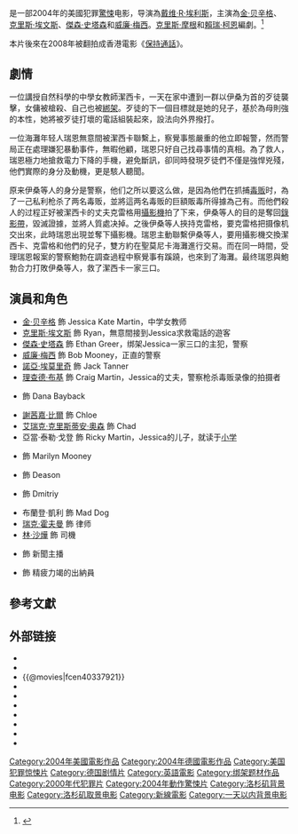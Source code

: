 {{NoteTA
|T=zh-cn:一线声机;zh-tw:玩命手機;zh-hk:駁命來電;
|G1=Show
|G2=Movie
}}
{{Infobox film
| name           = 一线声机
| original_name  = ''{{lang|en|Cellular}}''
| image          = Cellular poster.JPG
| caption        = 英文版電影海報
| cn_name        = 一线声机
| tw_name        = 玩命手機
| hk_name        = 駁命來電
| director       = [[戴维·R·埃利斯|戴维·R·埃利斯]]
| producer       = [[狄恩·戴夫林|狄恩·戴夫林]]<br />Lauren Lloyd
| screenplay     = [[克里斯·摩根_(编剧)|克里斯·摩根]]
| story          = [[賴瑞·柯恩|賴瑞·柯恩]]
| starring       = [[金·贝辛格|金·贝辛格]]<br />[[克里斯·埃文斯|克里斯·埃文斯]]<br />[[傑森·史塔森|傑森·史塔森]]<br />[[艾瑞克·克里斯蒂安·奧森|艾瑞克·克里斯蒂安·奧森]]<br />[[諾亞·埃莫里奇|諾亞·埃莫里奇]]<br />[[威廉·梅西|威廉·梅西]]
| music          = {{link-en|約翰·奧特蒙|John Ottman}}
| cinematography = Gary Capo
| editing        = Eric Sears
| studio         = {{link-en|Electric Entertainment|Electric Entertainment}}
| distributor    = [[新线影业|新线影业]]
| released       = 2004年9月10日
| runtime        = 94分钟
| country        = [[美国电影|美国]]<br />[[德国电影|德国]]
| language       = 英语
| budget         = $25,000,000（估计）
| gross          = $56,422,687<ref name="BOM">{{cite web|url=http://boxofficemojo.com/movies/?id=cellular.htmlanguage=en|title=一线声机票房|publisher=[[Box_Office_Mojo|Box Office Mojo]]|accessdate=2009-09-18|archive-date=2016-03-05|archive-url=https://web.archive.org/web/20160305010849/http://www.boxofficemojo.com/movies/?id=cellular.htmlanguage=en|dead-url=no}}</ref>
}}

{{作品名稱|name=''Cellular''|hk=駁命來電|tw=玩命手機|cn=一线声机}}是一部2004年的美國犯罪[[驚悚|驚悚]]电影，导演為[[戴维·R·埃利斯|戴维·R·埃利斯]]，主演為[[金·贝辛格|金·贝辛格]]、[[克里斯·埃文斯|克里斯·埃文斯]]、[[傑森·史塔森|傑森·史塔森]]和[[威廉·梅西|威廉·梅西]]。[[克里斯·摩根_(编剧)|克里斯·摩根]]和[[賴瑞·柯恩|賴瑞·柯恩]]編劇。<ref>{{Cite web |url = https://www.rogerebert.com/reviews/cellular-2004 |title = Cellular |author = Roger Ebert |date = 2004-09-10 |publisher = rogerebert.com |language = en |accessdate = 2019-04-04 |archive-date = 2019-09-03 |archive-url = https://web.archive.org/web/20190903230511/https://www.rogerebert.com/reviews/cellular-2004 |dead-url = no }}</ref>

本片後來在2008年被翻拍成香港電影《[[保持通話|保持通話]]》。

== 劇情 ==
一位講授自然科學的中學女教師潔西卡，一天在家中遭到一群以伊桑为首的歹徒襲擊，女傭被槍殺、自己也被[[綁架|綁架]]。歹徒的下一個目標就是她的兒子，基於為母則強的本性，她將被歹徒打壞的電話組裝起來，設法向外界撥打。

一位海灘年轻人瑞恩無意間被潔西卡聯繫上，察覺事態嚴重的他立即報警，然而警局正在處理嫌犯暴動事件，無暇他顧，瑞恩只好自己找尋事情的真相。為了救人，瑞恩極力地搶救電力下降的手機，避免斷訊，卻同時發現歹徒們不僅是強悍兇殘，他們實際的身分及動機，更是駭人聽聞。

原来伊桑等人的身分是警察，他们之所以要这么做，是因為他們在抓捕[[毒贩|毒贩]]时，為了一己私利枪杀了两名毒贩，並將這两名毒贩的巨額販毒所得據為己有。而他們殺人的过程正好被潔西卡的丈夫克雷格用[[攝影機|攝影機]]拍了下来，伊桑等人的目的是奪回[[錄影帶|錄影帶]]，毀滅證據，並將人質處决掉。之後伊桑等人挾持克雷格，要克雷格把摄像机交出來，此時瑞恩出現並奪下攝影機。瑞恩主動聯繫伊桑等人，要用攝影機交換潔西卡、克雷格和他們的兒子，雙方約在聖莫尼卡海灘進行交易。而在同一時間，受理瑞恩報案的警察鮑勃在調查過程中察覺事有蹊蹺，也來到了海灘。最终瑞恩與鮑勃合力打敗伊桑等人，救了潔西卡一家三口。

== 演員和角色 ==
* [[金·贝辛格|金·贝辛格]] 飾 Jessica Kate Martin，中学女教师
* [[克里斯·埃文斯|克里斯·埃文斯]] 飾 Ryan，無意間接到Jessica求救電話的遊客
* [[傑森·史塔森|傑森·史塔森]] 飾 Ethan Greer，绑架Jessica一家三口的主犯，警察
* [[威廉·梅西|威廉·梅西]] 飾 Bob Mooney，正直的警察
* [[諾亞·埃莫里奇|諾亞·埃莫里奇]] 飾 Jack Tanner
* [[理查德·布基|理查德·布基]] 飾 Craig Martin，Jessica的丈夫，警察枪杀毒贩录像的拍摄者
* {{link-en|瓦萊麗·克魯茲|Valerie Cruz}} 飾 Dana Bayback
* [[謝茜嘉·比爾|謝茜嘉·比爾]] 飾 Chloe
* [[艾瑞克·克里斯蒂安·奧森|艾瑞克·克里斯蒂安·奧森]] 飾 Chad
* 亞當·泰勒·戈登 飾 Ricky Martin，Jessica的儿子，就读于[[小学|小学]]
* {{link-en|卡洛琳·亞倫|Caroline Aaron}} 飾 Marilyn Mooney
* {{link-en|馬特·麥科姆|Matt McColm}} 飾 Deason
* {{link-en|艾瑞克·艾特巴里|Eric Etebari}} 飾 Dmitriy
* 布蘭登·凱利 飾 Mad Dog
* [[瑞克·霍夫曼|瑞克·霍夫曼]] 飾 律师
* [[林·沙燁|林·沙燁]] 飾 司機
* {{link-en|蘿倫·桑契斯|Lauren Sánchez}} 飾 新聞主播
* {{link-en|雪莉·榭佛|Sherri Shepherd}} 飾 精疲力竭的出納員

== 參考文獻 ==
{{Reflist}}

== 外部链接 ==
* {{Official|http://web.archive.org/web/20071107151058/http://www.cellularthemovie.com/}}
*{{Yahoomovie id|917}}
*{{@movies|fcen40337921}}
*{{douban}}
*{{Mtime|17042}}
*{{Amg movie|289158}}
*{{rotten-tomatoes|cellular}}
*{{imdb title|0337921}}
*{{mojo title|cellular}}
*{{metacritic film|cellular}}

{{DEFAULTSORT:Cellular}}
[[Category:2004年美國電影作品|Category:2004年美國電影作品]]
[[Category:2004年德國電影作品|Category:2004年德國電影作品]]
[[Category:美国犯罪惊悚片|Category:美国犯罪惊悚片]]
[[Category:德国剧情片|Category:德国剧情片]]
[[Category:英語電影|Category:英語電影]]
[[Category:绑架题材作品|Category:绑架题材作品]]
[[Category:2000年代犯罪片|Category:2000年代犯罪片]]
[[Category:2004年動作驚悚片|Category:2004年動作驚悚片]]
[[Category:洛杉矶背景电影|Category:洛杉矶背景电影]]
[[Category:洛杉矶取景电影|Category:洛杉矶取景电影]]
[[Category:新線電影|Category:新線電影]]
[[Category:一天以内背景电影|Category:一天以内背景电影]]